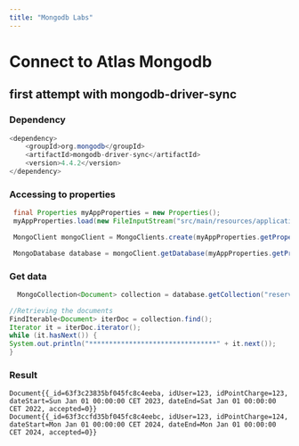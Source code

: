 ```yaml
---
title: "Mongodb Labs"
---
```


# Connect to Atlas Mongodb


## first attempt with mongodb-driver-sync

### Dependency

```java
<dependency>
    <groupId>org.mongodb</groupId>
    <artifactId>mongodb-driver-sync</artifactId>
    <version>4.4.2</version>
</dependency>
```

### Accessing to properties

```java
 final Properties myAppProperties = new Properties();
 myAppProperties.load(new FileInputStream("src/main/resources/application.properties"));

 MongoClient mongoClient = MongoClients.create(myAppProperties.getProperty("app.uri"))

 MongoDatabase database = mongoClient.getDatabase(myAppProperties.getProperty("app.database"));

```

### Get data

```java
  MongoCollection<Document> collection = database.getCollection("reserve");

//Retrieving the documents
FindIterable<Document> iterDoc = collection.find();
Iterator it = iterDoc.iterator();
while (it.hasNext()) {
System.out.println("********************************" + it.next());
}
```

### Result
```
Document{{_id=63f3c23835bf045fc8c4eeba, idUser=123, idPointCharge=123, dateStart=Sun Jan 01 00:00:00 CET 2023, dateEnd=Sat Jan 01 00:00:00 CET 2022, accepted=0}}
Document{{_id=63f3ccfd35bf045fc8c4eebc, idUser=123, idPointCharge=124, dateStart=Mon Jan 01 00:00:00 CET 2024, dateEnd=Mon Jan 01 00:00:00 CET 2024, accepted=0}}
```



